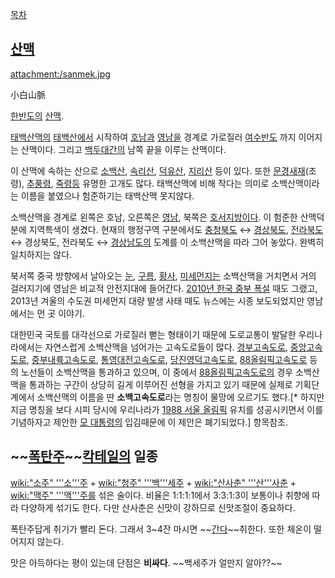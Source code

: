 [[목차]]
== [[산맥]] ==
attachment:/sanmek.jpg

小白山脈

[[한반도]]의 [[산맥]].

[[태백산맥]]의 [[태백산]]에서 시작하여 [[호남]]과 [[경상도|영남]]을 경계로 가로질러 [[여수시|여수]]반도 까지 이어지는 산맥이다. 그리고 [[백두대간]]의 남쪽 끝을 이루는 산맥이다.

이 산맥에 속하는 산으로 [[소백산]], [[속리산]], [[덕유산]], [[지리산]] 등이 있다. 또한 [[문경새재]](조령), [[추풍령]], [[죽령]]등 유명한 고개도 많다. 태백산맥에 비해 작다는 의미로 소백산맥이라는 이름을 붙였으나 험준하기는 태백산맥 못지않다. 

소백산맥을 경계로 왼쪽은 호남, 오른쪽은 [[경상도|영남]], 북쪽은 [[호서]]지방이다. 이 험준한 산맥덕분에 지역특색이 생겼다. 현재의 행정구역 구분에서도 [[충청북도]] ↔ [[경상북도]], [[전라북도]] ↔ 경상북도, 전라북도 ↔ [[경상남도]]의 도계를 이 소백산맥을 따라 그어 놓았다. 완벽히 일치하지는 않다.

북서쪽 중국 방향에서 날아오는 [[눈]], [[구름]], [[황사]], [[미세먼지]]는 소백산맥을 거치면서 거의 걸러지기에 영남은 비교적 안전지대에 들어간다. [[2010년 한국 중부 폭설]] 때도 그랬고, 2013년 겨울의 수도권 미세먼지 대량 발생 사태 때도 뉴스에는 시종 보도되었지만 영남에서는 먼 곳 이야기.

대한민국 국토를 대각선으로 가로질러 뻗는 형태이기 때문에 도로교통이 발달한 우리나라에서는 자연스럽게 소백산맥을 넘어가는 고속도로들이 많다. [[경부고속도로]], [[중앙고속도로]], [[중부내륙고속도로]], [[통영대전고속도로]], [[당진영덕고속도로]], [[88올림픽고속도로]] 등의 노선들이 소백산맥을 통과하고 있으며, 이 중에서 [[88올림픽고속도로]]의 경우 소백산맥을 통과하는 구간이 상당히 길게 이루어진 선형을 가지고 있기 때문에 실제로 기획단계에서 소백산맥의 이름을 딴 '''소백고속도로'''라는 명칭이 물망에 오르기도 했다.[* 하지만 지금 명칭을 보다 시피 당시에 우리나라가 [[1988 서울 올림픽]] 유치를 성공시키면서 이를 기념하자고 제안한 [[전두환|모 대통령]]의 입김때문에 이 제안은 폐기되었다.] 항목참조.

== ~~[[폭탄주]]~~[[칵테일]]의 일종 ==
[[wiki:"소주" '''소'''주]] + [[wiki:"청주" '''백'''세주]] + [[wiki:"산사춘" '''산'''사춘]] + [[wiki:"맥주" '''맥'''주]]를 섞은 술이다. 비율은 1:1:1:1에서 3:3:1:3이 보통이나 취향에 따라 다양하게 섞기도 한다. 다만 산사춘은 신맛이 강하므로 신맛조절이 중요하다.

폭탄주답게 취기가 빨리 돈다. 그래서 3~4잔 마시면 ~~[[간다]]~~취한다. 또한 체온이 떨어지지 않는다.

맛은 아득하다는 평이 있는데 단점은 '''비싸다'''. ~~백세주가 얼만지 알아??~~
